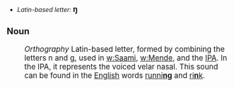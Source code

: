 *''Latin-based letter:'' <big>'''ŋ'''</bid>

===Noun===
:''Orthography'' Latin-based letter, formed by combining the letters n and g, used in [[w:Saami]], [[w:Mende]], and the [[International Phonetic Alphabet|IPA]]. In the IPA, it represents the voiced velar nasal. This sound can be found in the [[English]] words [[running|runni'''ng''']] and [[rink|ri'''n'''k]].